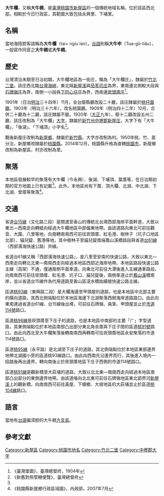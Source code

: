 {{noteTA　
|1 = zh-cn:庄; zh-hk:庄; zh-tw:庄;
}}
'''大牛欄'''，又稱'''大牛稠'''，是[[臺灣|臺灣]][[桃園市|桃園市]][[新屋區|新屋區]]的一個傳統地域名稱，位於該區西北部。相較於今日行政區，其範圍大致包括永興里、下埔里。

== 名稱 ==
當地海陸腔客語稱為'''大牛欄'''（tai+ ngiu lan）。[[台語|台語]]則稱'''大牛牢'''（Tua-gû-tiâu），一般寫作同音之'''大牛稠'''或'''大牛椆'''。

==歷史==
台灣清治末期至日治初期，大牛欄地區為一街庄，稱為「大牛欄庄」，隸屬於[[竹北二堡|竹北二堡]]。該庄西北臨[[台灣海峽|台灣海峽]]，東北隔[[新屋溪|新屋溪]]與[[茄苳坑_(桃園市)|茄苳坑庄]]為界，東南邊北側較大段與[[石牌嶺庄|石牌嶺庄]]為界，南側一小段與[[下田心仔庄|下田心仔庄]]為界，西南邊[[崁頭厝庄|崁頭厝庄]]<ref name="臺灣堡圖">《臺灣堡圖》，臺灣總督府，1904年</ref>。

1901年（日治[[明治|明治]]三十四年）11月，全台廢縣廳改設二十廳，該庄隸屬於[[桃仔園廳|桃仔園廳]]。1903年（明治三十六年），改名桃園廳。1909年（明治四十二年）10月，合併二十廳為十二廳，該庄隸屬不變。1920年（[[大正|大正]]九年），廢十二廳改設五州二廳，該庄改制為「大牛欄」[[大字|大字]]，隸屬於[[新竹州|新竹州]][[中壢郡|中壢郡]][[新屋庄|新屋庄]]，大字下有「大牛欄」、「後湖」、「下埔頂」小字名<ref>《新舊對照管轄便覽》，臺灣總督府</ref>。

戰後新屋庄改制為[[新屋鄉|新屋鄉]]，隸屬於[[新竹縣|新竹縣]]，大字亦改制為村。1950年桃、竹、苗分治，新屋鄉改隸屬於[[桃園縣|桃園縣]]。2014年12月，桃園縣升格為直轄[[桃園市|桃園市]]，新屋鄉改制為新屋區，村亦改制為里。

==聚落==
本地區發展較早的聚落有大牛欄（今永興）、後湖、下埔頂、葉厝等，在日治期初期的官方地圖上已有記載<ref name="臺灣堡圖"/>。此外，本地區尚有下厝、頂大欄、北湖、中北湖、下北湖、曾厝等聚落<ref>《桃園縣新屋鄉行政區域圖》，內政部，2007年7月</ref>。

==交通==
省道[[台15線|台15線]]（文化路三段）是關渡至香山的傳統北台灣西部海岸平面幹道，大致以東北—西南走向轉縱向經過大牛欄地區中部偏東地帶。由該道路向東北可前往觀音、大園、八里等地，向南轉南南西可前往崁頭厝、紅毛港、樹林子（坑子口地區北部）、貓兒錠、舊港等地，其中樹林子至貓兒錠南端鳳山溪橋路段與省道[[台61線|台61線]]（西部濱海快速公路）共線。

省道台61線又稱「西部濱海快速公路」，是八里至安南的快速公路，大致以東北—西南走向轉北北東—南南西走向經過本地區西部近海岸地帶。本地區路段快速公路主線（高架）不通，僅通兩側平面車道。向東北可前往大潭後進入主線通車路段，向南南西可前往崁頭厝、紅毛港、坑子口、貓兒錠後，兩側車道止於[[鳳山溪|鳳山溪]]橋南岸，並以省道台15線作為代用道路至香山區浸水橋始續接快速公路主線。

區道[[桃93線|桃93線]]（東興路二段）是大欄海邊至甲頭屋的道路，也是本地區中北部主要的橫向道路，其西北側端點位於本地區海邊下北湖聚落西側海岸道路路口。由此向東南連過省道台61線、台15線後出境，可前往石牌嶺、員笨、甲頭屋並止於[[市道114號|市道114號]]路口。

區道[[桃96線|桃96線]]是崁頭厝至下庄子的道路，也是本地區中南部的主要「ㄏ」字型道路，其東側端點位於本地區南部凸出部分東北角余厝與下庄子間的區道[[桃91號|桃91號]]路口。由此向西北至大牛欄聚落後轉南南西再轉南可往崁頭厝地區永安聚落的市道114號路口。

區道[[桃95線|桃95線]]（永平路）是北湖至下庄子的道路，其北側端點位於本地區東部邊界地帶北湖國小旁的區道桃93線路口。由此向西南先沿邊界而行，其後進入境內一段路後再出邊界，轉向南後止於崁頭厝地區下庄子西側的市道114號路口。

區道[[桃91線|桃91線]]是觀新橋至大莊埔的道路，大致以北北東—南南西走向經過本地區南部凸出部分的東側邊界地帶。由該道咯向北北東可前往石牌嶺地區東北部界河[[新屋溪|新屋溪]]上的觀新橋，向南南西可前往黃屋、下槺榔、大坡地區的大莊埔並止於區道[[桃104線|桃104線]]路口。

==語言==
當地有[[台語|台語]]偏漳腔的大牛稠[[方言島|方言島]]。

==參考文獻==
{{reflist}}

{{中壢郡}}

[[Category:新屋區|Category:新屋區]]
[[Category:桃園市地名|Category:桃園市地名]]
[[Category:竹北二堡|Category:竹北二堡]]
[[Category:中壢郡大字|Category:中壢郡大字]]
